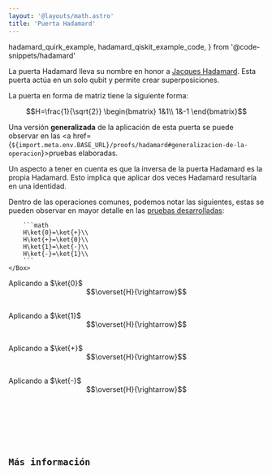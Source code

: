 ```yaml
---
layout: '@layouts/math.astro'
title: 'Puerta Hadamard'
---
```


  hadamard_quirk_example,
  hadamard_qiskit_example_code,
} from '@code-snippets/hadamard'

La puerta Hadamard lleva su nombre en honor a <a href="https://es.wikipedia.org/wiki/Jacques_Hadamard" target="_blank">Jacques Hadamard</a>. Esta puerta actúa en un solo qubit y permite crear superposiciones.

La puerta en forma de matriz tiene la siguiente forma:

```math
H=\frac{1}{\sqrt{2}}
\begin{bmatrix}
1&1\\
1&-1
\end{bmatrix}
```

Una versión **generalizada** de la aplicación de esta puerta se puede observar en las <a href={`${import.meta.env.BASE_URL}/proofs/hadamard#generalizacion-de-la-operacion`}>pruebas elaboradas</a>.

Un aspecto a tener en cuenta es que la inversa de la puerta Hadamard es la propia Hadamard. Esto implica que aplicar dos veces Hadamard resultaría en una identidad.

<Tabs>
  <TabItem label='Quirk'>
    <Box>
        <QuantumCircuit src={hadamard_quirk_example} />
    </Box>
  </TabItem>
  <TabItem label='Dirac'>
    <Box>
        Dentro de las operaciones comunes, podemos notar las siguientes, estas se pueden observar en mayor detalle en las <a href={`${import.meta.env.BASE_URL}/proofs/hadamard#conversiones-de-estados-comunes`}>pruebas desarrolladas</a>:
        
        ```math
        H\ket{0}=\ket{+}\\
        H\ket{+}=\ket{0}\\
        H\ket{1}=\ket{-}\\
        H\ket{-}=\ket{1}\\
        ```
    </Box>
  </TabItem>
  <TabItem label='Círculos'>
    <Box>
        Aplicando a $\ket{0}$
        <div style="display: flex; justify-content:center; align-items:center; margin-bottom:30px; flex-direction:row">
            <Circle width={"100"} phase={"0"} prob={1} label={"\\ket{0}"}/>
            <Circle width={"100"} phase={"0"} prob={0} label={"\\ket{1}"}/>
            $$\overset{H}{\rightarrow}$$ 
            <Circle width={"100"} phase={"0"} prob={0.5} label={"\\ket{0}"}/>
            <Circle width={"100"} phase={"0"} prob={0.5} label={"\\ket{1}"}/>
        </div>
        Aplicando a $\ket{1}$
        <div style="display: flex; justify-content:center; align-items:center; margin-bottom:30px; flex-direction:row">
            <Circle width={"100"} phase={"0"} prob={0} label={"\\ket{0}"}/>
            <Circle width={"100"} phase={"0"} prob={1} label={"\\ket{1}"}/>
            $$\overset{H}{\rightarrow}$$ 
            <Circle width={"100"} phase={"0"} prob={0.5} label={"\\ket{0}"}/>
            <Circle width={"100"} phase={"180"} prob={0.5} label={"\\ket{1}"}/>
        </div>
        Aplicando a $\ket{+}$
        <div style="display: flex; justify-content:center; align-items:center; margin-bottom:30px; flex-direction:row">
            <Circle width={"100"} phase={"0"} prob={0.5} label={"\\ket{0}"}/>
            <Circle width={"100"} phase={"0"} prob={0.5} label={"\\ket{1}"}/>
            $$\overset{H}{\rightarrow}$$ 
            <Circle width={"100"} phase={"0"} prob={1} label={"\\ket{0}"}/>
            <Circle width={"100"} phase={"0"} prob={0} label={"\\ket{1}"}/>
        </div>
        Aplicando a $\ket{-}$
        <div style="display: flex; justify-content:center; align-items:center; margin-bottom:30px; flex-direction:row">
            <Circle width={"100"} phase={"0"} prob={0.5} label={"\\ket{0}"}/>
            <Circle width={"100"} phase={"180"} prob={0.5} label={"\\ket{1}"}/>
            $$\overset{H}{\rightarrow}$$ 
            <Circle width={"100"} phase={"0"} prob={0} label={"\\ket{0}"}/>
            <Circle width={"100"} phase={"0"} prob={1} label={"\\ket{1}"}/>
        </div>
    </Box>
  </TabItem>
  <TabItem label='Qiskit'>
    <Box>
        <Code code={hadamard_qiskit_example_code} lang='py' />
    </Box>
  </TabItem>
</Tabs>

## Más información
<Recommendations/>
<BibItem id="wong" prefix="Capítulo 2.6.3, " rate="r" />
<BibItem id="hadamardSoar" rate="a" />
<BibItem id="oreilly" rate="o" prefix="Capítulo 2, "/>
